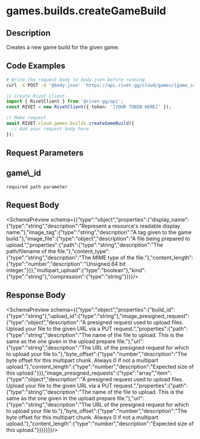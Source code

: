 
# games.builds.createGameBuild



## Description

Creates a new game build for the given game.


## Code Examples

<CodeGroup title='Request' tag='POST' label='https://api.rivet.gg/cloud/games/{game_id}/builds'>

```bash {{ "title": "cURL" }}
# Write the request body to body.json before running
curl -X POST -d '@body.json' 'https://api.rivet.gg/cloud/games/{game_id}/builds'
```

```ts
// Create Rivet client
import { RivetClient } from '@rivet-gg/api';
const RIVET = new RivetClient({ token: '[YOUR TOKEN HERE]' });

// Make request
await RIVET.cloud.games.builds.createGameBuild({
  // Add your request body here
});
```

</CodeGroup>

## Request Parameters
<div className="property ml-4">
<div className="flex flex-row items-center my-2">
<h2 className="text-lg font-bold text-cream-50 m-0">game\_id</h2><code className="m-0 ml-4 pb-0 pt-0.5 text-cream-500"><span className="font-normal text-cream-600">required</span> path parameter</code>
</div>

</div>

## Request Body
<SchemaPreview schema={{"type":"object","properties":{"display_name":{"type":"string","description":"Represent a resource's readable display name."},"image_tag":{"type":"string","description":"A tag given to the game build."},"image_file":{"type":"object","description":"A file being prepared to upload.","properties":{"path":{"type":"string","description":"The path/filename of the file."},"content_type":{"type":"string","description":"The MIME type of the file."},"content_length":{"type":"number","description":"Unsigned 64 bit integer."}}},"multipart_upload":{"type":"boolean"},"kind":{"type":"string"},"compression":{"type":"string"}}}}/>
## Response Body
<SchemaPreview schema={{"type":"object","properties":{"build_id":{"type":"string"},"upload_id":{"type":"string"},"image_presigned_request":{"type":"object","description":"A presigned request used to upload files. Upload your file to the given URL via a PUT request.","properties":{"path":{"type":"string","description":"The name of the file to upload. This is the same as the one given in the upload prepare file."},"url":{"type":"string","description":"The URL of the presigned request for which to upload your file to."},"byte_offset":{"type":"number","description":"The byte offset for this multipart chunk. Always 0 if not a multipart upload."},"content_length":{"type":"number","description":"Expected size of this upload."}}},"image_presigned_requests":{"type":"array","item":{"type":"object","description":"A presigned request used to upload files. Upload your file to the given URL via a PUT request.","properties":{"path":{"type":"string","description":"The name of the file to upload. This is the same as the one given in the upload prepare file."},"url":{"type":"string","description":"The URL of the presigned request for which to upload your file to."},"byte_offset":{"type":"number","description":"The byte offset for this multipart chunk. Always 0 if not a multipart upload."},"content_length":{"type":"number","description":"Expected size of this upload."}}}}}}}/>
